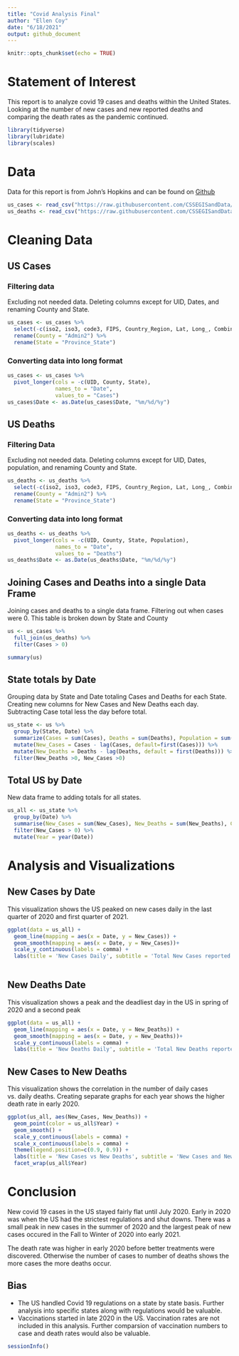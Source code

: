 ```yaml
---
title: "Covid Analysis Final"
author: "Ellen Coy"
date: "6/18/2021"
output: github_document
---
```


```r
knitr::opts_chunk$set(echo = TRUE)
```


# Statement of Interest

This report is to analyze covid 19 cases and deaths within the United States. Looking at the number of new cases and new reported deaths and comparing the death rates as the pandemic continued.  

```r
library(tidyverse)
library(lubridate)
library(scales)
```

# Data

Data for this report is from John's Hopkins and can be found on [Github]("https://github.com/CSSEGISandData/COVID-19/tree/master/csse_covid_19_data/csse_covid_19_time_series")

```r
us_cases <- read_csv("https://raw.githubusercontent.com/CSSEGISandData/COVID-19/master/csse_covid_19_data/csse_covid_19_time_series/time_series_covid19_confirmed_US.csv")
us_deaths <- read_csv("https://raw.githubusercontent.com/CSSEGISandData/COVID-19/master/csse_covid_19_data/csse_covid_19_time_series/time_series_covid19_deaths_US.csv")
```
# Cleaning Data

## US Cases

### Filtering data

Excluding not needed data. Deleting columns except for UID, Dates, and renaming County and State.

```r
us_cases <- us_cases %>%
  select(-c(iso2, iso3, code3, FIPS, Country_Region, Lat, Long_, Combined_Key)) %>%
  rename(County = "Admin2") %>%
  rename(State = "Province_State")
```

### Converting data into long format

```r
us_cases <- us_cases %>% 
  pivot_longer(cols = -c(UID, County, State),
               names_to = "Date",
               values_to = "Cases")
us_cases$Date <- as.Date(us_cases$Date, "%m/%d/%y")

```

## US Deaths

### Filtering Data

Excluding not needed data. Deleting columns except for UID, Dates, population, and renaming County and State.

```r
us_deaths <- us_deaths %>%
  select(-c(iso2, iso3, code3, FIPS, Country_Region, Lat, Long_, Combined_Key)) %>%
  rename(County = "Admin2") %>%
  rename(State = "Province_State")
```

### Converting data into long format

```r
us_deaths <- us_deaths %>% 
  pivot_longer(cols = -c(UID, County, State, Population),
               names_to = "Date",
               values_to = "Deaths")
us_deaths$Date <- as.Date(us_deaths$Date, "%m/%d/%y")
```

## Joining Cases and Deaths into a single Data Frame

Joining cases and deaths to a single data frame. Filtering out when cases were 0. This table is broken down by State and County

```r
us <- us_cases %>%
  full_join(us_deaths) %>%
  filter(Cases > 0)

summary(us)
```

## State totals by Date

Grouping data by State and Date totaling Cases and Deaths for each State. Creating new columns for New Cases and New Deaths each day. Subtracting Case total less the day before total.

```r
us_state <- us %>%
  group_by(State, Date) %>%
  summarize(Cases = sum(Cases), Deaths = sum(Deaths), Population = sum(Population), .groups = "drop") %>%
  mutate(New_Cases = Cases - lag(Cases, default=first(Cases))) %>%
  mutate(New_Deaths = Deaths - lag(Deaths, default = first(Deaths))) %>%
  filter(New_Deaths >0, New_Cases >0)

```

## Total US by Date

New data frame to adding totals for all states.

```r
us_all <- us_state %>%
  group_by(Date) %>%
  summarise(New_Cases = sum(New_Cases), New_Deaths = sum(New_Deaths), Cases = sum(Cases), Deaths = sum(Deaths)) %>%
  filter(New_Cases > 0) %>%
  mutate(Year = year(Date))

```

# Analysis and Visualizations

## New Cases by Date

This visualization shows the US peaked on new cases daily in the last quarter of 2020 and first quarter of 2021.

```r
ggplot(data = us_all) +
  geom_line(mapping = aes(x = Date, y = New_Cases)) +
  geom_smooth(mapping = aes(x = Date, y = New_Cases))+
  scale_y_continuous(labels = comma) + 
  labs(title = 'New Cases Daily', subtitle = 'Total New Cases reported daily in US', caption = "Report created June 18, 2021", x = "Date", y = "Cases")
  
```

## New Deaths Date

This visualization shows a peak and the deadliest day in the US in spring of 2020 and a second peak 
```r
ggplot(data = us_all) +
  geom_line(mapping = aes(x = Date, y = New_Deaths)) +
  geom_smooth(mapping = aes(x = Date, y = New_Deaths))+
  scale_y_continuous(labels = comma) + 
  labs(title = 'New Deaths Daily', subtitle = 'Total New Deaths reported daily in US', caption = "Report created June 18, 2021", x = "Date", y = "Deaths")
```

## New Cases to New Deaths

This visualization shows the correlation in the number of daily cases vs. daily deaths. Creating separate graphs for each year shows the higher death rate in early 2020. 

```r
ggplot(us_all, aes(New_Cases, New_Deaths)) +
  geom_point(color = us_all$Year) +
  geom_smooth() +
  scale_y_continuous(labels = comma) + 
  scale_x_continuous(labels = comma) +
  theme(legend.position=c(0.9, 0.9)) +
  labs(title = 'New Cases vs New Deaths', subtitle = 'New Cases and New Deaths Daily', caption = "Report created June 18, 2021", x = "Cases", y = "Deaths")+
  facet_wrap(us_all$Year)
```

# Conclusion

New covid 19 cases in the US stayed fairly flat until July 2020. Early in 2020 was when the US had the strictest regulations and shut downs. There was a small peak in new cases in the summer of 2020 and the largest peak of new cases occured in the Fall to Winter of 2020 into early 2021.

The death rate was higher in early 2020 before better treatments were discovered. Otherwise the number of cases to number of deaths shows the more cases the more deaths occur. 

## Bias

* The US handled Covid 19 regulations on a state by state basis. Further analysis into specific states along with regulations would be valuable.
* Vaccinations started in late 2020 in the US. Vaccination rates are not included in this analysis. Further comparsion of vaccination numbers to case and death rates would also be valuable.



```r
sessionInfo()
```


